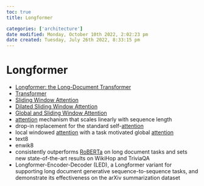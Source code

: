 ```yaml
---
toc: true
title: Longformer

categories: ['architecture']
date modified: Monday, October 10th 2022, 2:02:23 pm
date created: Tuesday, July 26th 2022, 8:33:15 pm
---
```


# Longformer
- [Longformer: the Long-Document Transformer](https://arxiv.org/abs/2004.05150)
- [Transformer](Transformer.qmd)
- [Sliding Window Attention](Sliding%20Window%20Attention.qmd)
- [Dilated Sliding Window Attention](Dilated%20Sliding%20Window%20Attention.qmd)
- [Global and Sliding Window Attention](Global%20and%20Sliding%20Window%20Attention.qmd)
- [attention](Attention.qmd) mechanism that scales linearly with sequence length
- drop-in replacement for the standard self-[attention](Attention.qmd)
- local windowed [attention](Attention.qmd) with a task motivated global [attention](Attention.qmd)
- text8
- enwik8
- consistently outperforms [RoBERTa](RoBERTa.qmd) on long document tasks and sets new state-of-the-art results on WikiHop and TriviaQA
- Longformer-Encoder-Decoder (LED), a Longformer variant for supporting long document generative sequence-to-sequence tasks, and demonstrate its effectiveness on the arXiv summarization dataset



